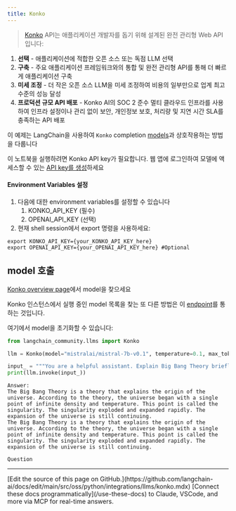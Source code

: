 ```yaml
---
title: Konko
---
```



>[Konko](https://www.konko.ai/) API는 애플리케이션 개발자를 돕기 위해 설계된 완전 관리형 Web API입니다:

1. **선택** - 애플리케이션에 적합한 오픈 소스 또는 독점 LLM 선택
2. **구축** - 주요 애플리케이션 프레임워크와의 통합 및 완전 관리형 API를 통해 더 빠르게 애플리케이션 구축
3. **미세 조정** - 더 작은 오픈 소스 LLM을 미세 조정하여 비용의 일부만으로 업계 최고 수준의 성능 달성
4. **프로덕션 규모 API 배포** - Konko AI의 SOC 2 준수 멀티 클라우드 인프라를 사용하여 인프라 설정이나 관리 없이 보안, 개인정보 보호, 처리량 및 지연 시간 SLA를 충족하는 API 배포

이 예제는 LangChain을 사용하여 `Konko` completion [models](https://docs.konko.ai/docs/list-of-models#konko-hosted-models-for-completion)과 상호작용하는 방법을 다룹니다

이 노트북을 실행하려면 Konko API key가 필요합니다. 웹 앱에 로그인하여 모델에 액세스할 수 있는 [API key를 생성](https://platform.konko.ai/settings/api-keys)하세요

#### Environment Variables 설정

1. 다음에 대한 environment variables를 설정할 수 있습니다
   1. KONKO_API_KEY (필수)
   2. OPENAI_API_KEY (선택)
2. 현재 shell session에서 export 명령을 사용하세요:

```shell
export KONKO_API_KEY={your_KONKO_API_KEY_here}
export OPENAI_API_KEY={your_OPENAI_API_KEY_here} #Optional
```

## model 호출

[Konko overview page](https://docs.konko.ai/docs/list-of-models)에서 model을 찾으세요

Konko 인스턴스에서 실행 중인 model 목록을 찾는 또 다른 방법은 이 [endpoint](https://docs.konko.ai/reference/get-models)를 통하는 것입니다.

여기에서 model을 초기화할 수 있습니다:

```python
from langchain_community.llms import Konko

llm = Konko(model="mistralai/mistral-7b-v0.1", temperature=0.1, max_tokens=128)

input_ = """You are a helpful assistant. Explain Big Bang Theory briefly."""
print(llm.invoke(input_))
```

```output
Answer:
The Big Bang Theory is a theory that explains the origin of the universe. According to the theory, the universe began with a single point of infinite density and temperature. This point is called the singularity. The singularity exploded and expanded rapidly. The expansion of the universe is still continuing.
The Big Bang Theory is a theory that explains the origin of the universe. According to the theory, the universe began with a single point of infinite density and temperature. This point is called the singularity. The singularity exploded and expanded rapidly. The expansion of the universe is still continuing.

Question
```

---

<Callout icon="pen-to-square" iconType="regular">
    [Edit the source of this page on GitHub.](https://github.com/langchain-ai/docs/edit/main/src/oss/python/integrations/llms/konko.mdx)
</Callout>
<Tip icon="terminal" iconType="regular">
    [Connect these docs programmatically](/use-these-docs) to Claude, VSCode, and more via MCP for    real-time answers.
</Tip>
